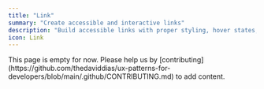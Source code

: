 ```yaml
---
title: "Link"
summary: "Create accessible and interactive links"
description: "Build accessible links with proper styling, hover states, and keyboard navigation support."
icon: Link
---
```


<Callout type="warning">
  This page is empty for now. Please help us by
  [contributing](https://github.com/thedaviddias/ux-patterns-for-developers/blob/main/.github/CONTRIBUTING.md)
  to add content.
</Callout>

